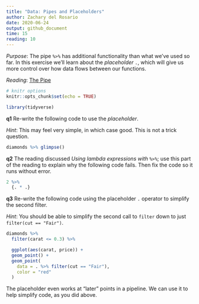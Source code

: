 ```yaml
---
title: "Data: Pipes and Placeholders"
author: Zachary del Rosario
date: 2020-06-24
output: github_document
time: 15
reading: 10
---
```


*Purpose*: The pipe `%>%` has additional functionality than what we've used so far. In this exercise we'll learn about the *placeholder* `.`, which will give us more control over how data flows between our functions.

*Reading*: [The Pipe](https://magrittr.tidyverse.org/reference/pipe.html)

```r
# knitr options
knitr::opts_chunk$set(echo = TRUE)
```

```r
library(tidyverse)

```

__q1__ Re-write the following code to use the *placeholder*.

*Hint*: This may feel very simple, in which case good. This is not a trick question.

```r
diamonds %>% glimpse()
```

__q2__ The reading discussed *Using lambda expressions with `%>%`*; use this part of the reading to explain why the following code fails. Then fix the code so it runs without error.

```r
2 %>%
  {. * .}

```

__q3__ Re-write the following code using the placeholder `.` operator to simplify the second filter.

*Hint*: You should be able to simplify the second call to `filter` down to just
`filter(cut == "Fair")`.

```r
diamonds %>%
  filter(carat <= 0.3) %>%

  ggplot(aes(carat, price)) +
  geom_point() +
  geom_point(
    data = . %>% filter(cut == "Fair"),
    color = "red"
  )
```

The placeholder even works at "later" points in a pipeline. We can use it to
help simplify code, as you did above.

<!-- include-exit-ticket -->
